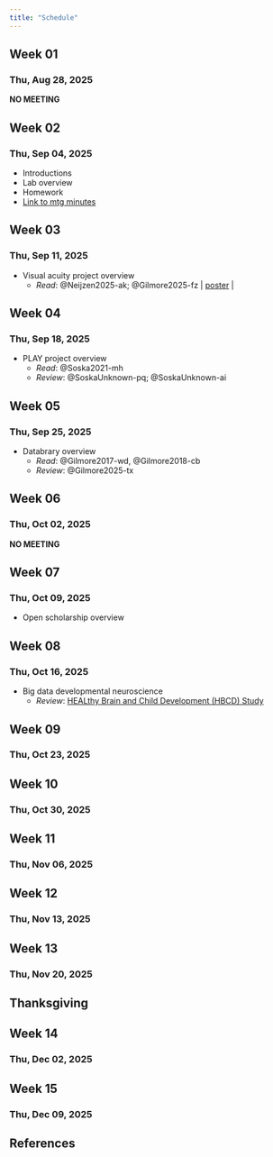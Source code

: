 ```yaml
---
title: "Schedule"
---
```


## Week 01

### Thu, Aug 28, 2025

**NO MEETING**

## Week 02

### Thu, Sep 04, 2025

- Introductions
- Lab overview
- Homework
- [Link to mtg minutes](https://gilmore-lab.github.io/lab-meetings.html)

## Week 03

### Thu, Sep 11, 2025

- Visual acuity project overview
  - *Read*: @Neijzen2025-ak; @Gilmore2025-fz | [poster](https://github.com/gilmore-lab/vss-2025-poster/blob/main/vss-2025-poster.pdf) | 

## Week 04

### Thu, Sep 18, 2025

- PLAY project overview
  - *Read*: @Soska2021-mh
  - *Review*: @SoskaUnknown-pq; @SoskaUnknown-ai

## Week 05

### Thu, Sep 25, 2025

- Databrary overview
  - *Read*: @Gilmore2017-wd, @Gilmore2018-cb
  - *Review*: @Gilmore2025-tx

## Week 06

### Thu, Oct 02, 2025

**NO MEETING**

## Week 07

### Thu, Oct 09, 2025

- Open scholarship overview

## Week 08

### Thu, Oct 16, 2025

- Big data developmental neuroscience
  - *Review*: [HEALthy Brain and Child
Development (HBCD) Study](https://hbcdstudy.org) 

## Week 09

### Thu, Oct 23, 2025

## Week 10

### Thu, Oct 30, 2025

## Week 11

### Thu, Nov 06, 2025

## Week 12

### Thu, Nov 13, 2025

## Week 13

### Thu, Nov 20, 2025

## Thanksgiving

## Week 14

### Thu, Dec 02, 2025

## Week 15

### Thu, Dec 09, 2025

## References

